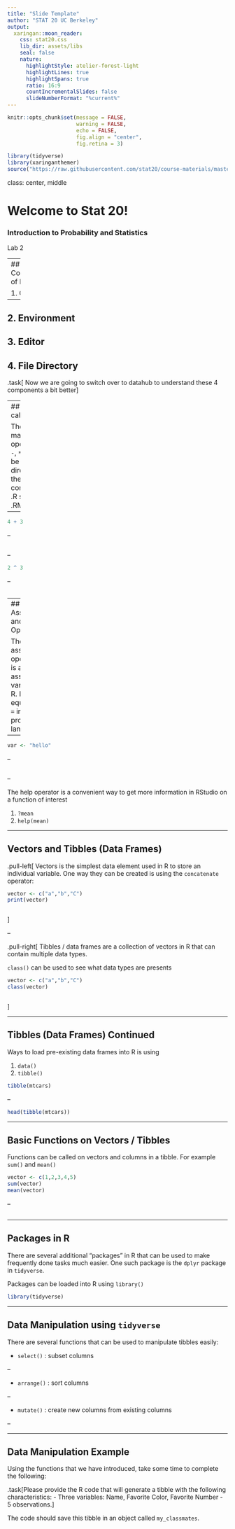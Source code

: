 ```yaml
---
title: "Slide Template"
author: "STAT 20 UC Berkeley"
output:
  xaringan::moon_reader:
    css: stat20.css
    lib_dir: assets/libs
    seal: false
    nature:
      highlightStyle: atelier-forest-light
      highlightLines: true
      highlightSpans: true
      ratio: 16:9
      countIncrementalSlides: false
      slideNumberFormat: "%current%"
---
```


```r
knitr::opts_chunk$set(message = FALSE,
                      warning = FALSE,
                      echo = FALSE,
                      fig.align = "center",
                      fig.retina = 3)

library(tidyverse)
library(xaringanthemer)
source("https://raw.githubusercontent.com/stat20/course-materials/master/assets/stat20-style.r")
```

class: center, middle

# Welcome to Stat 20!
### Introduction to Probability and Statistics

Lab 2

---
## Components of RStudio

1. Console
--


2. Environment
--


3. Editor
--

4. File Directory
--

.task[
Now we are going to switch over to datahub to understand these 4 components a bit better
]

---
## R as a calculator 

The basic mathemetical operators `+`, `-`, `*`, `/`, `^` can be used directly in the R console or a .R script or .RMD
--

```r
4 + 3
```

--

```r
```

--

```r
2 ^ 3
```

--

```r
```

---
## Assignment and Help Operators

The assignment operator `<-` is a way to assign variables in R. It is the equivalent of `=` in other programming languages. 
--

```r
var <- "hello"
```

--

```r
```

--

The help operator is a convenient way to get more information in RStudio on a function of interest

1. `?mean`
2. `help(mean)`

---

## Vectors and Tibbles (Data Frames)

.pull-left[
Vectors is the simplest data element used in R to store an individual variable. One way they can be created is using the `concatenate` operator:


```r
vector <- c("a","b","C")
print(vector)
```

```r
```
]

--

.pull-right[
Tibbles / data frames are a collection of vectors in R that can contain multiple data types.

`class()` can be used to see what data types are presents


```r
vector <- c("a","b","C")
class(vector)
```

```r
```

]

---

## Tibbles (Data Frames) Continued

Ways to load pre-existing data frames into R is using 

1. `data()`
2. `tibble()`

```r
tibble(mtcars)
```

--

```r
head(tibble(mtcars))
```

---

## Basic Functions on Vectors / Tibbles

Functions can be called on vectors and columns in a tibble. For example `sum()` and `mean()`

```r
vector <- c(1,2,3,4,5)
sum(vector)
mean(vector)
```

--

```r
```

---

## Packages in R

There are several additional "packages" in R that can be used to make frequently done tasks much easier. One such package is the `dplyr` package in `tidyverse`. 

Packages can be loaded into R using `library()`

```r
library(tidyverse)
```

---

## Data Manipulation using `tidyverse`

There are several functions that can be used to manipulate tibbles easily: 

* `select()` : subset columns 

--


* `arrange()` : sort columns 

--


* `mutate()` : create new columns from existing columns

--

---

## Data Manipulation Example

Using the functions that we have introduced, take some time to complete the following: 

.task[Please provide the R code that will generate a tibble with the following characteristics: - Three variables: Name, Favorite Color, Favorite Number - 5 observations.]

The code should save this tibble in an object called `my_classmates`.
